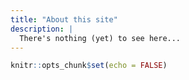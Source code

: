 ```yaml
---
title: "About this site"
description: |
  There's nothing (yet) to see here...
---
```


```r
knitr::opts_chunk$set(echo = FALSE)
```

